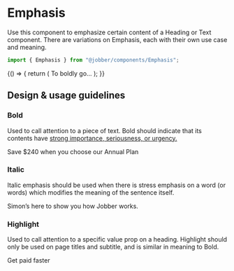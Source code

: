 
<Meta title="Components/Emphasis" component={Emphasis} />

# Emphasis

Use this component to emphasize certain content of a Heading or Text component.
There are variations on Emphasis, each with their own use case and meaning.

```ts
import { Emphasis } from "@jobber/components/Emphasis";
```

<Canvas>
  <Story name="Emphasis">
    {() => {
      return (
        <Text>
          To <Emphasis variation="bold">boldly</Emphasis> go…
        </Text>
      );
    }}
  </Story>
</Canvas>

<ArgsTable of={Emphasis} story="Emphasis" />

## Design & usage guidelines

### Bold

Used to call attention to a piece of text. Bold should indicate that its
contents have
[strong importance, seriousness, or urgency.](https://developer.mozilla.org/en-US/docs/Web/HTML/Element/strong)

<Canvas>
  <Text>
    <Emphasis variation="bold">Save $240</Emphasis> when you choose our Annual
    Plan
  </Text>
</Canvas>

### Italic

Italic emphasis should be used when there is stress emphasis on a word (or
words) which modifies the meaning of the sentence itself.

<Canvas>
  <Text>
    Simon’s here to show <Emphasis variation="italic">you</Emphasis> how Jobber
    works.
  </Text>
</Canvas>

### Highlight

Used to call attention to a specific value prop on a heading. Highlight should
only be used on page titles and subtitle, and is similar in meaning to Bold.

<Canvas>
  <Heading level={1}>
    Get paid <Emphasis variation="highlight">faster</Emphasis>
  </Heading>
</Canvas>

